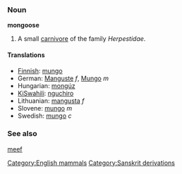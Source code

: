 {{wikipedia}}
===Noun===
'''mongoose'''

# A small [[carnivore]] of the family ''Herpestidae''.

====Translations====
*[[Finnish]]: [[mungo]]
*German: [[Manguste]] ''f'', [[Mungo]] ''m''
*Hungarian: [[mongúz]]
*[[KiSwahili]]: [[nguchiro]]
*Lithuanian: [[mangusta]] ''f''
*Slovene: [[mungo]] ''m''
*Swedish: [[mungo]] ''c''

===See also===
[[meef]]

[[Category:English mammals]]
[[Category:Sanskrit derivations]]